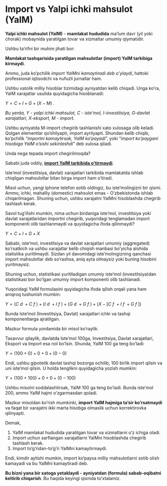 # Import vs Yalpi ichki mahsulot (YaIM)

**Yalpi ichki mahsulot (YaIM)** - **mamlakat hududida** ma'lum davr (yil yoki chorak) mobaynida yaratilgan tovar va xizmatlar umumiy qiymatidir.

Ushbu ta'rifni bir muhim jihati bor:

| **Mamlakat tashqarisida yaratilgan mahsulotlar (import) YaIM tarkibiga kirmaydi**.

Ammo, juda ko'pchilik *import YaIMni kamaytiradi deb o'ylaydi*, hattoki professional iqtisodchi va nufuzli jurnallar ham.

Ushbu xatolik milliy hisoblar tizimidagi ayniyatdan kelib chiqadi. Unga ko'ra, YaIM xarajatlar usulida quyidagicha hisoblanadi:

$Y = C + I + G+(X-M)$ .

::: aside
*Bu yerda, Y - yalpi ichki mahsulot, C - iste'mol, I-investitsiya, G-davlat xarajatlari, X-eksport, M - import.*
:::

Ushbu ayniyatda M-import chegirib tashlanishi xato xulosaga olib keladi. Qolgan elementlar qo'shilyapti, import ayrilyapti. Shundan kelib chiqib, ko'pchilik "*importni kamaytirsak, YaIM ko'payadi*", yoki "*import ko'paygani hisobiga YaIM o'sishi sekinlashdi*" deb xulosa qiladi.

Unda nega tepada import chegirilmoqda?

Sababi juda oddiy, [**import YaIM tarkibida o'tirmaydi**]{.underline}.

Iste'mol (investitsiya, davlat) xarajatlari tarkibida mamlakatda ishlab chiqilgan mahsulotlar bilan birga import ham o'tiradi.

Misol uchun, yangi Iphone telefon sotib oldingiz, bu iste'molingizni bir qismi. Ammo, ichki, mahalliy (domestic) mahsulot emas - O'zbekistonda ishlab chiqarilmagan. Shuning uchun, ushbu xarajatni YaIMni hisoblashda chegirib tashlash kerak.

Savol tug'ilishi mumkin, nima uchun birdaniga iste'mol, investitsiya yoki davlat xarajatlaridan importni chegirib, yuqoridagi tenglamadan import komponenti olib tashlanmaydi va quyidagicha ifoda qilinmaydi?

$Y = C + I + G+X$

Sababi, iste'mol, investitsiya va davlat xarajatlari umumiy (aggregated) ko'rsatkich va ushbu xarajatlar kelib chiqish manbasi bo'yicha alohida statistika yuritilmaydi. Sizdan yil davomidagi iste'molingizning qanchasi import mahsulotlar deb so'rashsa, aniq ayta olmaysiz yoki buning hisobini yuritmaysiz.

Shuning uchun, statistikasi yuritiladigan umumiy iste'mol (investitsiya)dan statistikasi bor bo'lgan umumiy import komponenti olib tashlanadi.

Yuqoridagi YaIM formulasini quyidagicha ifoda qilish orqali yana ham aniqroq tushunish mumkin:

$Y = (C~d~ + C~f~ ) + (I~d~ + I~f~) + (G~d~ + G~f~) +(X- [C~f~ +I~f~ + G~f~])$

Bunda Iste'mol (Investitsiya, Davlat) xarajatlari ichki va tashqi komponentlarga ajratilgan.

Mazkur formula yordamida bir misol ko'raylik.

Tasavvur qilaylik, davlatda Iste'mol 100ga, Investitsiya, Davlat xarajatlari, Eksport va Import esa nol bo'lsin. Shunda, YaIM 100 ga teng bo'ladi:

$Y = (100+0) + 0 + 0 + (0-0)$

Endi, ushbu gipotetik davlat tashqi bozorga ochilib, 100 birlik import qilsin va uni iste'mol qilsin. U holda tenglikni quyidagicha yozish mumkin:

$Y = (100+100) + 0 + 0 + (0-100)$

Ushbu misolni soddalashtirsak, YaIM 100 ga teng bo'ladi. Bunda iste'mol 200, ammo YaIM hajmi o'zgarmasdan qoladi.

Mazkur misoldan ko'rish mumkinki, **import YaIM hajmiga ta'sir ko'rsatmaydi** va faqat bir xarajatni ikki marta hisobga olmaslik uchun korrektirovka qilinyapti.

Demak,

1.  YaIM mamlakat hududida yaratilgan tovar va xizmatlarni o'z ichiga oladi.
2.  Import uchun sarflangan xarajatlarni YaIMni hisoblashda chegirib tashlash kerak.
3.  Import to'g'ridan-to'g'ri YaIMni kamaytirmaydi.

Endi, kimdir aytishi mumkin, import ko'paysa milliy mahsulotlarni sotib olish kamayadi va bu YaIMni kamaytiradi deb.

**Bu bizni yana bir xatoga yetaklaydi - ayniyatdan (formula) sabab-oqibatni keltirib chiqarish**. Bu haqida keyingi qismda to'xtalamiz.
